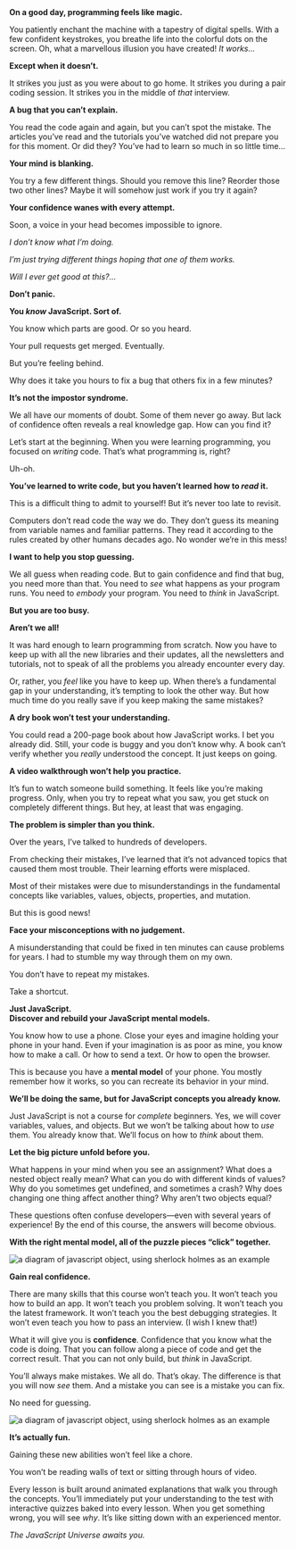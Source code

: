 <strong className="block text-xl font-sans text-left leading-normal pb-4">
  On a good day, programming feels like magic.
</strong>

You patiently enchant the machine with a tapestry of digital spells. With a few confident keystrokes, you breathe life into the colorful dots on the screen. Oh, what a marvellous illusion you have created! _It works…_

**Except when it doesn’t.**

It strikes you just as you were about to go home. It strikes you during a pair coding session. It strikes you in the middle of _that_ interview.

**A bug that you can’t explain.**

You read the code again and again, but you can’t spot the mistake. The articles you’ve read and the tutorials you’ve watched did not prepare you for this moment. Or did they? You’ve had to learn so much in so little time…

**Your mind is blanking.**

You try a few different things. Should you remove this line? Reorder those two other lines? Maybe it will somehow just work if you try it again?

**Your confidence wanes with every attempt.**

Soon, a voice in your head becomes impossible to ignore.

_I don’t know what I’m doing._

_I’m just trying different things hoping that one of them works._

_Will I ever get good at this?…_

<div className="text-center sm:py-16 py-8">
  <strong className="sm:text-4xl text-3xl text-center font-serif font-semibold leading-tighter">
    Don’t panic.
  </strong>
</div>

**You _know_ JavaScript. Sort of.**

You know which parts are good. Or so you heard.

Your pull requests get merged. Eventually.

But you’re feeling behind.

Why does it take you hours to fix a bug that others fix in a few minutes?

**It’s not the impostor syndrome.**

We all have our moments of doubt. Some of them never go away. But lack of confidence often reveals a real knowledge gap. How can you find it?

Let’s start at the beginning. When you were learning programming, you focused on _writing_ code. That’s what programming is, right?

Uh-oh.

**You’ve learned to write code, but you haven’t learned how to _read_ it.**

This is a difficult thing to admit to yourself! But it’s never too late to revisit.

Computers don’t read code the way we do. They don’t guess its meaning from variable names and familiar patterns. They read it according to the rules created by other humans decades ago. No wonder we’re in this mess!

**I want to help you stop guessing.**

We all guess when reading code. But to gain confidence and find that bug, you need more than that. You need to _see_ what happens as your program runs. You need to _embody_ your program. You need to _think_ in JavaScript.

<div className="text-center sm:py-16 py-8">
  <strong className="sm:text-4xl text-3xl text-center font-serif font-semibold leading-tighter">
    But you are too busy.
  </strong>
</div>

**Aren’t we all!**

It was hard enough to learn programming from scratch. Now you have to keep up with all the new libraries and their updates, all the newsletters and tutorials, not to speak of all the problems you already encounter every day.

Or, rather, you _feel_ like you have to keep up. When there’s a fundamental gap in your understanding, it’s tempting to look the other way. But how much time do you really save if you keep making the same mistakes?

**A dry book won’t test your understanding.**

You could read a 200-page book about how JavaScript works. I bet you already did. Still, your code is buggy and you don’t know why. A book can’t verify whether you _really_ understood the concept. It just keeps on going.

**A video walkthrough won’t help you practice.**

It’s fun to watch someone build something. It feels like you’re making progress. Only, when you try to repeat what you saw, you get stuck on completely different things. But hey, at least that was engaging.

**The problem is simpler than you think.**

Over the years, I’ve talked to hundreds of developers.

From checking their mistakes, I’ve learned that it’s not advanced topics that caused them most trouble. Their learning efforts were misplaced.

Most of their mistakes were due to misunderstandings in the fundamental concepts like variables, values, objects, properties, and mutation.

But this is good news!

**Face your misconceptions with no judgement.**

A misunderstanding that could be fixed in ten minutes can cause problems for years. I had to stumble my way through them on my own.

You don’t have to repeat my mistakes.

Take a shortcut.

<div className="text-center sm:py-16 py-8">
  <strong className="sm:text-4xl text-3xl text-center font-serif font-semibold leading-tighter">
    Just JavaScript.
  </strong>
</div>

<strong className="block text-xl font-sans text-left leading-normal pb-4">
  Discover and rebuild your JavaScript mental models.
</strong>

You know how to use a phone. Close your eyes and imagine holding your phone in your hand. Even if your imagination is as poor as mine, you know how to make a call. Or how to send a text. Or how to open the browser.

This is because you have a **mental model** of your phone. You mostly remember how it works, so you can recreate its behavior in your mind.

**We’ll be doing the same, but for JavaScript concepts you already know.**

Just JavaScript is not a course for _complete_ beginners. Yes, we will cover variables, values, and objects. But we won’t be talking about how to _use_ them. You already know that. We’ll focus on how to _think_ about them.

**Let the big picture unfold before you.**

What happens in your mind when you see an assignment? What does a nested object really mean? What can you do with different kinds of values? Why do you sometimes get undefined, and sometimes a crash? Why does changing one thing affect another thing? Why aren’t two objects equal?

These questions often confuse developers—even with several years of experience! By the end of this course, the answers will become obvious.

**With the right mental model, all of the puzzle pieces “click” together.**

<Image
  src={SherlockDiagram}
  placeholder="blur"
  alt="a diagram of javascript object, using sherlock holmes as an example"
/>

<div className="text-center sm:py-16 py-8">
  <strong className="sm:text-4xl text-3xl text-center font-serif font-semibold leading-tighter">
    Gain real confidence.
  </strong>
</div>

There are many skills that this course won’t teach you. It won’t teach you how to build an app. It won’t teach you problem solving. It won’t teach you the latest framework. It won’t teach you the best debugging strategies. It won’t even teach you how to pass an interview. (I wish I knew that!)

What it will give you is **confidence**. Confidence that you know what the code is doing. That you can follow along a piece of code and get the correct result. That you can not only build, but _think_ in JavaScript.

You’ll always make mistakes. We all do. That’s okay. The difference is that you will now _see_ them. And a mistake you can see is a mistake you can fix.

No need for guessing.

<Image
  src={SherlockDiagram2}
  placeholder="blur"
  alt="a diagram of javascript object, using sherlock holmes as an example"
/>

<div className="text-center sm:py-16 py-8">
  <strong className="sm:text-4xl text-3xl text-center font-serif font-semibold leading-tighter">
    It’s actually fun.
  </strong>
</div>

Gaining these new abilities won’t feel like a chore.

You won’t be reading walls of text or sitting through hours of video.

Every lesson is built around animated explanations that walk you through the concepts. You’ll immediately put your understanding to the test with interactive quizzes baked into every lesson. When you get something wrong, you will see _why_. It’s like sitting down with an experienced mentor.

_The JavaScript Universe awaits you._

